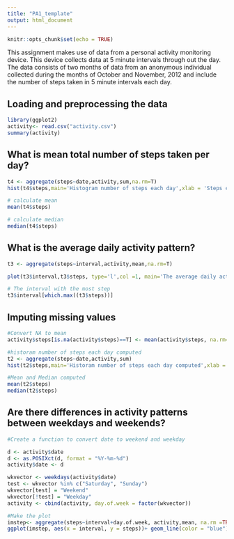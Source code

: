 ---
title: "PA1_template"
output: html_document
---

```{r setup, include=FALSE}
knitr::opts_chunk$set(echo = TRUE)
```

This assignment makes use of data from a personal activity monitoring device. This device collects data at 5 minute intervals through out the day. The data consists of two months of data from an anonymous individual collected during the months of October and November, 2012 and include the number of steps taken in 5 minute intervals each day.

##  Loading and preprocessing the data

```{r}
library(ggplot2)
activity<- read.csv("activity.csv")
summary(activity)
```

## What is mean total number of steps taken per day?

```{r}
t4 <- aggregate(steps~date,activity,sum,na.rm=T)
hist(t4$steps,main='Histogram number of steps each day',xlab = 'Steps each day')

# calculate mean
mean(t4$steps)

# calculate median
median(t4$steps)
```

## What is the average daily activity pattern?

```{r}
t3 <- aggregate(steps~interval,activity,mean,na.rm=T)

plot(t3$interval,t3$steps, type='l',col =1, main='The average daily activity pattern',xlab='5-mins Time Interval',ylab='Average number of steps')

# The interval with the most step
t3$interval[which.max((t3$steps))]
```

## Imputing missing values

```{r}
#Convert NA to mean
activity$steps[is.na(activity$steps)==T] <- mean(activity$steps, na.rm=TRUE)

#historam number of steps each day computed
t2 <- aggregate(steps~date,activity,sum)
hist(t2$steps,main='Historam number of steps each day computed',xlab = 'Steps each day')

#Mean and Median computed
mean(t2$steps)
median(t2$steps)
```

## Are there differences in activity patterns between weekdays and weekends?

```{r}
#Create a function to convert date to weekend and weekday

d <- activity$date
d <- as.POSIXct(d, format = "%Y-%m-%d")
activity$date <- d

wkvector <- weekdays(activity$date)
test <- wkvector %in% c("Saturday", "Sunday")
wkvector[test] = "Weekend"
wkvector[!test] = "Weekday"
activity <- cbind(activity, day.of.week = factor(wkvector))

#Make the plot
imstep<- aggregate(steps~interval+day.of.week, activity,mean, na.rm =TRUE)
ggplot(imstep, aes(x = interval, y = steps))+ geom_line(color = "blue") + facet_grid(day.of.week ~ .) + labs(title = "Average daily steps by date type", x = "Interval", y = "Average number of steps")
```

